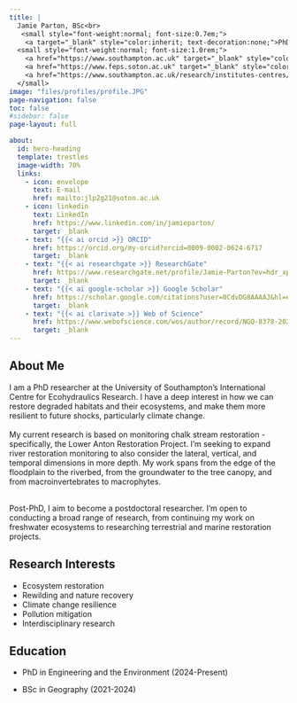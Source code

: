 ```yaml
---
title: |
  Jamie Parton, BSc<br>
   <small style="font-weight:normal; font-size:0.7em;">
    <a target="_blank" style="color:inherit; text-decoration:none;">PhD Researcher</a><br>
  <small style="font-weight:normal; font-size:1.0rem;">
    <a href="https://www.southampton.ac.uk" target="_blank" style="color:inherit; text-decoration:none;">University of Southampton</a><br>
    <a href="https://www.feps.soton.ac.uk" target="_blank" style="color:inherit; text-decoration:none;">Faculty of Engineering and Physical Sciences</a><br>
    <a href="https://www.southampton.ac.uk/research/institutes-centres/international-centre-for-ecohydraulics-research" target="_blank" style="color:inherit; text-decoration:none;">International Centre for Ecohydraulics Research</a>
  </small>
image: "files/profiles/profile.JPG"
page-navigation: false
toc: false
#sidebar: false
page-layout: full

about:
  id: hero-heading
  template: trestles
  image-width: 70%
  links:
    - icon: envelope
      text: E-mail
      href: mailto:jlp2g21@soton.ac.uk   
    - icon: linkedin
      text: LinkedIn
      href: https://www.linkedin.com/in/jamieparton/
      target: _blank
    - text: "{{< ai orcid >}} ORCID"
      href: https://orcid.org/my-orcid?orcid=0009-0002-0624-6717
      target: _blank
    - text: "{{< ai researchgate >}} ResearchGate"
      href: https://www.researchgate.net/profile/Jamie-Parton?ev=hdr_xprf
      target: _blank
    - text: "{{< ai google-scholar >}} Google Scholar"
      href: https://scholar.google.com/citations?user=0CdvDG8AAAAJ&hl=en
      target: _blank
    - text: "{{< ai clarivate >}} Web of Science"
      href: https://www.webofscience.com/wos/author/record/NGQ-8378-2025  
      target: _blank
---
```

About Me
---
I am a PhD researcher at the University of Southampton's International Centre for Ecohydraulics Research. 
I have a deep interest in how we can restore degraded habitats and their ecosystems, and make them more resilient to future shocks, particularly climate change. <br><br>
My current research is based on monitoring chalk stream restoration - specifically, the Lower Anton Restoration Project. 
I'm seeking to expand river restoration monitoring to also consider the lateral, vertical, and temporal dimensions in more depth. 
My work spans from the edge of the floodplain to the riverbed, from the groundwater to the tree canopy, and from macroinvertebrates to macrophytes.
 <br><br>

Post-PhD, I aim to become a postdoctoral researcher. I'm open to conducting a broad range of research, from continuing my work on freshwater ecosystems to researching terrestrial and marine restoration projects. 

::: {.research-interests}
## Research Interests

- Ecosystem restoration 
- Rewilding and nature recovery
- Climate change resilience 
- Pollution mitigation
- Interdisciplinary research
:::

## Education

- PhD in Engineering and the Environment (2024-Present)

- BSc in Geography (2021-2024)
